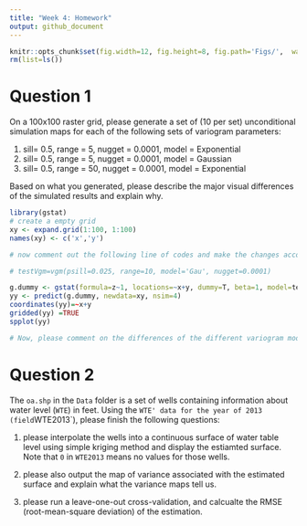 ```yaml
---
title: "Week 4: Homework"
output: github_document
---
```


```r
knitr::opts_chunk$set(fig.width=12, fig.height=8, fig.path='Figs/',  warning=FALSE, message=FALSE)
rm(list=ls())
```
# Question 1

On a 100x100 raster grid, please generate a set of (10 per set)
unconditional simulation maps for each of the following sets of variogram
parameters:

1. sill= 0.5, range = 5, nugget = 0.0001, model = Exponential 
2. sill= 0.5, range = 5, nugget = 0.0001, model = Gaussian 
3. sill= 0.5, range = 50, nugget = 0.0001, model = Exponential 

Based on what you generated, please describe the major visual differences
of the simulated results and explain why. 

```r
library(gstat)
# create a empty grid
xy <- expand.grid(1:100, 1:100)
names(xy) <- c('x','y')

# now comment out the following line of codes and make the changes according to the questions. 

# testVgm=vgm(psill=0.025, range=10, model='Gau', nugget=0.0001)

g.dummy <- gstat(formula=z~1, locations=~x+y, dummy=T, beta=1, model=testVgm, nmax=21) 
yy <- predict(g.dummy, newdata=xy, nsim=4)
coordinates(yy)=~x+y
gridded(yy) =TRUE
spplot(yy)

# Now, please comment on the differences of the different variogram models:

```

# Question 2

The `oa.shp` in the `Data` folder is a set of wells containing information
about water level (`WTE`) in feet. Using the `WTE' data for the year of
2013 (field `WTE2013`), please finish the following questions:

1. please interpolate the wells into a continuous surface of water table
   level using simple kriging method and display the estiamted surface.
   Note that `0` in `WTE2013` means no values for those wells.  

2. please also output the map of variance associated with the estimated
   surface and explain what the variance maps tell us. 

3. please run a leave-one-out cross-validation, and calcualte the RMSE
   (root-mean-square deviation) of the estimation. 


